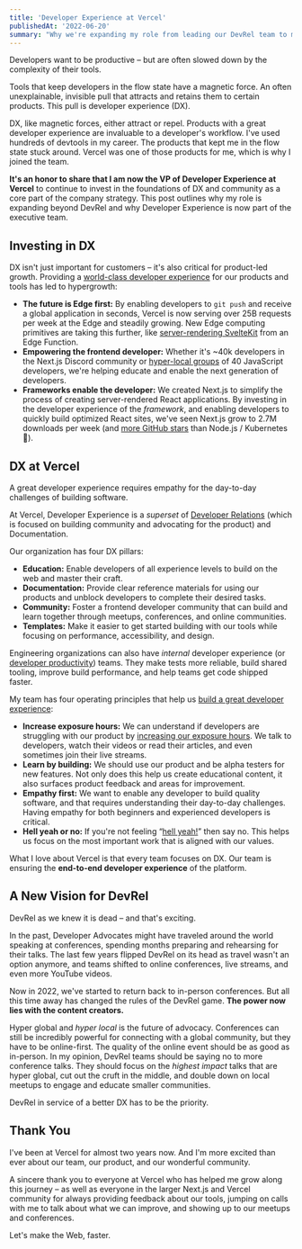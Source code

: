 ```yaml
---
title: 'Developer Experience at Vercel'
publishedAt: '2022-06-20'
summary: "Why we're expanding my role from leading our DevRel team to making Developer Experience part of the executive team."
---
```


Developers want to be productive – but are often slowed down by the complexity of their tools.

Tools that keep developers in the flow state have a magnetic force. An often unexplainable, invisible pull that attracts and retains them to certain products. This pull is developer experience (DX).

DX, like magnetic forces, either attract or repel. Products with a great developer experience are invaluable to a developer's workflow. I've used hundreds of devtools in my career. The products that kept me in the flow state stuck around. Vercel was one of those products for me, which is why I joined the team.

**It's an honor to share that I am now the VP of Developer Experience at Vercel** to continue to invest in the foundations of DX and community as a core part of the company strategy. This post outlines why my role is expanding beyond DevRel and why Developer Experience is now part of the executive team.

## Investing in DX

DX isn't just important for customers – it's also critical for product-led growth. Providing a [world-class developer experience](/blog/developer-experience-examples) for our products and tools has led to hypergrowth:

- **The future is Edge first:** By enabling developers to `git push` and receive a global application in seconds, Vercel is now serving over 25B requests per week at the Edge and steadily growing. New Edge computing primitives are taking this further, like [server-rendering SvelteKit](https://sveltekit-on-the-edge.vercel.app/) from an Edge Function.
- **Empowering the frontend developer:** Whether it's ~40k developers in the Next.js Discord community or [hyper-local groups](https://twitter.com/leeerob/status/1531695305766445056) of 40 JavaScript developers, we're helping educate and enable the next generation of developers.
- **Frameworks enable the developer:** We created Next.js to simplify the process of creating server-rendered React applications. By investing in the developer experience of the _framework_, and enabling developers to quickly build optimized React sites, we've seen Next.js grow to 2.7M downloads per week (and [more GitHub stars](https://github.com/vercel/next.js) than Node.js / Kubernetes 🤯).

<StaticTweet id="1489309802417246212" />

## DX at Vercel

A great developer experience requires empathy for the day-to-day challenges of building software.

At Vercel, Developer Experience is a _superset_ of [Developer Relations](/blog/devrel-at-vercel) (which is focused on building community and advocating for the product) and Documentation.

Our organization has four DX pillars:

- **Education:** Enable developers of all experience levels to build on the web and master their craft.
- **Documentation:** Provide clear reference materials for using our products and unblock developers to complete their desired tasks.
- **Community:** Foster a frontend developer community that can build and learn together through meetups, conferences, and online communities.
- **Templates:** Make it easier to get started building with our tools while focusing on performance, accessibility, and design.

<Callout emoji="💡">

Engineering organizations can also have _internal_ developer experience (or [developer productivity](https://www.airbnb.com/careers/departments/engineering/dev_infra)) teams. They make tests more reliable, build shared tooling, improve build performance, and help teams get code shipped faster.

</Callout>

My team has four operating principles that help us [build a great developer experience](/blog/developer-experience-examples):

- **Increase exposure hours:** We can understand if developers are struggling with our product by [increasing our exposure hours](https://articles.uie.com/user_exposure_hours/#:~:text=Exposure%20hours.,the%20designs%20that%20team%20produces). We talk to developers, watch their videos or read their articles, and even sometimes join their live streams.
- **Learn by building:** We should use our product and be alpha testers for new features. Not only does this help us create educational content, it also surfaces product feedback and areas for improvement.
- **Empathy first:** We want to enable any developer to build quality software, and that requires understanding their day-to-day challenges. Having empathy for both beginners and experienced developers is critical.
- **Hell yeah or no:** If you're not feeling “[hell yeah!](https://sive.rs/hyn)” then say no. This helps us focus on the most important work that is aligned with our values.

What I love about Vercel is that every team focuses on DX. Our team is ensuring the **end-to-end developer experience** of the platform.

## A New Vision for DevRel

DevRel as we knew it is dead – and that's exciting.

<StaticTweet id="1105985400110112768" />

In the past, Developer Advocates might have traveled around the world speaking at conferences, spending months preparing and rehearsing for their talks. The last few years flipped DevRel on its head as travel wasn't an option anymore, and teams shifted to online conferences, live streams, and even more YouTube videos.

Now in 2022, we've started to return back to in-person conferences. But all this time away has changed the rules of the DevRel game. **The power now lies with the content creators.**

Hyper global and _hyper local_ is the future of advocacy. Conferences can still be incredibly powerful for connecting with a global community, but they have to be online-first. The quality of the online event should be as good as in-person. In my opinion, DevRel teams should be saying no to more conference talks. They should focus on the _highest impact_ talks that are hyper global, cut out the cruft in the middle, and double down on local meetups to engage and educate smaller communities.

DevRel in service of a better DX has to be the priority.

## Thank You

I've been at Vercel for almost two years now. And I'm more excited than ever about our team, our product, and our wonderful community.

A sincere thank you to everyone at Vercel who has helped me grow along this journey – as well as everyone in the larger Next.js and Vercel community for always providing feedback about our tools, jumping on calls with me to talk about what we can improve, and showing up to our meetups and conferences.

Let's make the Web, faster.
